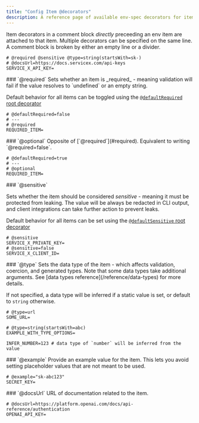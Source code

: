 ```yaml
---
title: "Config Item @decorators"
description: A reference page of available env-spec decorators for items
---
```


Item decorators in a comment block _directly_ preceeding an env item are attached to that item. Multiple decorators can be specified on the same line. A comment block is broken by either an empty line or a divider.

```env-spec
# @required @sensitive @type=string(startsWith=sk-)
# @docsUrl=https://docs.servicex.com/api-keys
SERVICE_X_API_KEY=
```

<div class="reference-docs">
<div>
### `@required`
Sets whether an item is _required_ - meaning validation will fail if the value resolves to `undefined` or an empty string.

Default behavior for all items can be toggled using the [`@defaultRequired` root decorator](/reference/root-decorators/#defaultRequired)

```env-spec
# @defaultRequired=false
# ---
# @required
REQUIRED_ITEM=
```
</div>

<div>
### `@optional`
Opposite of [`@required`](#required). Equivalent to writing `@required=false`.

```env-spec
# @defaultRequired=true
# ---
# @optional
REQUIRED_ITEM=
```
</div>

<div>
### `@sensitive`

Sets whether the item should be considered _sensitive_ - meaning it must be protected from leaking. The value will be always be redacted in CLI output, and client integrations can take further action to prevent leaks.

Default behavior for all items can be set using the [`@defaultSensitive` root decorator](/reference/root-decorators/#defaultSensitive)

```env-spec
# @sensitive
SERVICE_X_PRIVATE_KEY=
# @sensitive=false
SERVICE_X_CLIENT_ID=
```
</div>

<div>
### `@type`
Sets the data type of the item - which affects validation, coercion, and generated types.
Note that some data types take additional arguments. See [data types reference](/reference/data-types) for more details.

If not specified, a data type will be inferred if a static value is set, or default to `string` otherwise.

```env-spec
# @type=url
SOME_URL=

# @type=string(startsWith=abc)
EXAMPLE_WITH_TYPE_OPTIONS=

INFER_NUMBER=123 # data type of `number` will be inferred from the value
```
</div>

<div>
### `@example`
Provide an example value for the item. This lets you avoid setting placeholder values that are not meant to be used.

```env-spec
# @example="sk-abc123"
SECRET_KEY=
```
</div>

<div>
### `@docsUrl`
URL of documentation related to the item.

```env-spec
# @docsUrl=https://platform.openai.com/docs/api-reference/authentication
OPENAI_API_KEY=
```
</div>
</div>
